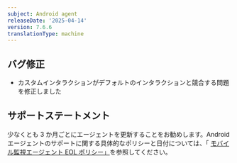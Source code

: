 ```yaml
---
subject: Android agent
releaseDate: '2025-04-14'
version: 7.6.6
translationType: machine
---
```


## バグ修正

* カスタムインタラクションがデフォルトのインタラクションと競合する問題を修正しました

## サポートステートメント

少なくとも 3 か月ごとにエージェントを更新することをお勧めします。Androidエージェントのサポートに関する具体的なポリシーと日付については、「 [モバイル監視エージェント EOL ポリシー」](/docs/mobile-monitoring/new-relic-mobile/get-started/mobile-agents-eol-policy/#android-eol)を参照してください。